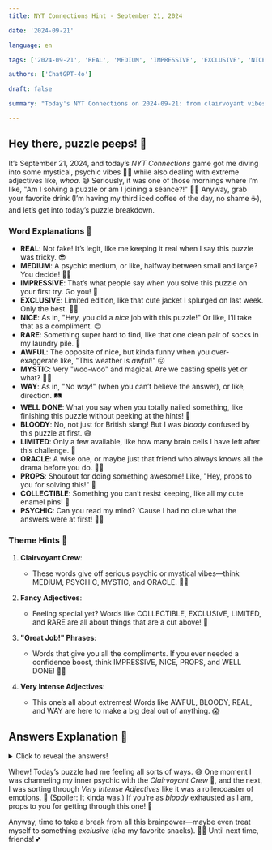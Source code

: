```yaml
---
title: NYT Connections Hint - September 21, 2024

date: '2024-09-21'

language: en

tags: ['2024-09-21', 'REAL', 'MEDIUM', 'IMPRESSIVE', 'EXCLUSIVE', 'NICE', 'RARE', 'AWFUL', 'MYSTIC', 'WAY', 'WELL DONE', 'BLOODY', 'LIMITED', 'ORACLE', 'PROPS', 'COLLECTIBLE', 'PSYCHIC']

authors: ['ChatGPT-4o']

draft: false

summary: "Today's NYT Connections on 2024-09-21: from clairvoyant vibes to extreme adjectives..."

---
```


## Hey there, puzzle peeps! 🧩

It’s September 21, 2024, and today’s *NYT Connections* game got me diving into some mystical, psychic vibes 🧙‍♀️ while also dealing with extreme adjectives like, *whoa*. 😅 Seriously, it was one of those mornings where I’m like, "Am I solving a puzzle or am I joining a séance?!" 🔮✨ Anyway, grab your favorite drink (I’m having my third iced coffee of the day, no shame ☕️), and let’s get into today’s puzzle breakdown.

### Word Explanations 💬

- **REAL**: Not fake! It’s legit, like me keeping it real when I say this puzzle was tricky. 😎
- **MEDIUM**: A psychic medium, or like, halfway between small and large? You decide! 🧘‍♀️
- **IMPRESSIVE**: That’s what people say when you solve this puzzle on your first try. Go you! 👏
- **EXCLUSIVE**: Limited edition, like that cute jacket I splurged on last week. Only the best. 💁‍♀️
- **NICE**: As in, "Hey, you did a *nice* job with this puzzle!" Or like, I’ll take that as a compliment. 😊
- **RARE**: Something super hard to find, like that one clean pair of socks in my laundry pile. 🧦
- **AWFUL**: The opposite of nice, but kinda funny when you over-exaggerate like, "This weather is *awful*!" 😖
- **MYSTIC**: Very "woo-woo" and magical. Are we casting spells yet or what? 🔮✨
- **WAY**: As in, "No *way*!" (when you can’t believe the answer), or like, direction. 🛤️
- **WELL DONE**: What you say when you totally nailed something, like finishing this puzzle without peeking at the hints! 🎉
- **BLOODY**: No, not just for British slang! But I was *bloody* confused by this puzzle at first. 😅
- **LIMITED**: Only a few available, like how many brain cells I have left after this challenge. 🤯
- **ORACLE**: A wise one, or maybe just that friend who always knows all the drama before you do. 📜🧠
- **PROPS**: Shoutout for doing something awesome! Like, "Hey, props to you for solving this!" 🙌
- **COLLECTIBLE**: Something you can’t resist keeping, like all my cute enamel pins! 🎀
- **PSYCHIC**: Can you read my mind? 'Cause I had no clue what the answers were at first! 🧠🔮

### Theme Hints 🔮

1. **Clairvoyant Crew**:  
   - These words give off serious psychic or mystical vibes—think MEDIUM, PSYCHIC, MYSTIC, and ORACLE. 🔮✨

2. **Fancy Adjectives**:  
   - Feeling special yet? Words like COLLECTIBLE, EXCLUSIVE, LIMITED, and RARE are all about things that are a cut above! 💎

3. **"Great Job!" Phrases**:  
   - Words that give you all the compliments. If you ever needed a confidence boost, think IMPRESSIVE, NICE, PROPS, and WELL DONE! 🙌🎉

4. **Very Intense Adjectives**:  
   - This one’s all about extremes! Words like AWFUL, BLOODY, REAL, and WAY are here to make a big deal out of anything. 😱

## Answers Explanation 🎯

<details>
  <summary>Click to reveal the answers!</summary>

- **Clairvoyant Crew**: MEDIUM, MYSTIC, ORACLE, PSYCHIC  
   - We're diving into mystical waters here, with all the psychic and clairvoyant vibes. 🔮✨

- **Fancy Adjectives**: COLLECTIBLE, EXCLUSIVE, LIMITED, RARE  
   - These words scream luxury, like the kind of adjectives that describe things I can only dream of affording. 😜

- **"Great Job!" Phrases**: IMPRESSIVE, NICE, PROPS, WELL DONE  
   - These are your go-to words when you want to say someone did a great job! Or, what you’ll say to yourself after finishing this puzzle. 🙌

- **Very Intense Adjectives**: AWFUL, BLOODY, REAL, WAY  
   - When regular adjectives won’t cut it, go extreme! Whether it’s something *way* awesome or *bloody* terrible. 😱

</details>

Whew! Today’s puzzle had me feeling all sorts of ways. 😅 One moment I was channeling my inner psychic with the *Clairvoyant Crew* 🔮, and the next, I was sorting through *Very Intense Adjectives* like it was a rollercoaster of emotions. 🎢 (Spoiler: It kinda was.) If you’re as *bloody* exhausted as I am, props to you for getting through this one! 🙌

Anyway, time to take a break from all this brainpower—maybe even treat myself to something *exclusive* (aka my favorite snacks). 🍕🍫 Until next time, friends! 💕